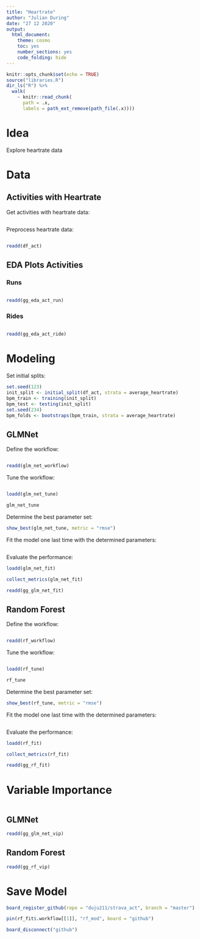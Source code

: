 ```yaml
---
title: "Heartrate"
author: "Julian During"
date: "27 12 2020"
output: 
  html_document: 
    theme: cosmo
    toc: yes
    number_sections: yes
    code_folding: hide
---
```


```r
knitr::opts_chunk$set(echo = TRUE)
source("libraries.R")
dir_ls("R") %>% 
  walk(
    ~ knitr::read_chunk(
      path = .x,
      labels = path_ext_remove(path_file(.x))))
```

# Idea

Explore heartrate data

# Data

## Activities with Heartrate

Get activities with heartrate data:

```r
```

Preprocess heartrate data:

```r
```

```r
readd(df_act)
```

## EDA Plots Activities {.tabset}

### Runs

```r
```

```r
readd(gg_eda_act_run)
```

### Rides

```r
```

```r
readd(gg_eda_act_ride)
```

# Modeling {.tabset}

Set initial splits:

```r
set.seed(123)
init_split <- initial_split(df_act, strata = average_heartrate)
bpm_train <- training(init_split)
bpm_test <- testing(init_split)
set.seed(234)
bpm_folds <- bootstraps(bpm_train, strata = average_heartrate)
```

## GLMNet

Define the workflow:

```r
```

```r
readd(glm_net_workflow)
```

Tune the workflow:

```r
```

```r
loadd(glm_net_tune)
```

```r
glm_net_tune
```

Determine the best parameter set:

```r
show_best(glm_net_tune, metric = "rmse")
```


Fit the model one last time with the determined parameters:

```r
```

Evaluate the performance:

```r
loadd(glm_net_fit)
```

```r
collect_metrics(glm_net_fit)
```

```r
readd(gg_glm_net_fit)
```

## Random Forest

Define the workflow:

```r
```

```r
readd(rf_workflow)
```

Tune the workflow:

```r
```

```r
loadd(rf_tune)
```

```r
rf_tune
```

Determine the best parameter set:

```r
show_best(rf_tune, metric = "rmse")
```


Fit the model one last time with the determined parameters:

```r
```

Evaluate the performance:

```r
loadd(rf_fit)
```

```r
collect_metrics(rf_fit)
```

```r
readd(gg_rf_fit)
```

# Variable Importance {.tabset}

```r
```

## GLMNet

```r
readd(gg_glm_net_vip)
```

## Random Forest

```r
readd(gg_rf_vip)
```

# Save Model

```r
board_register_github(repo = "duju211/strava_act", branch = "master")

pin(rf_fit$.workflow[[1]], "rf_mod", board = "github")

board_disconnect("github")
```

